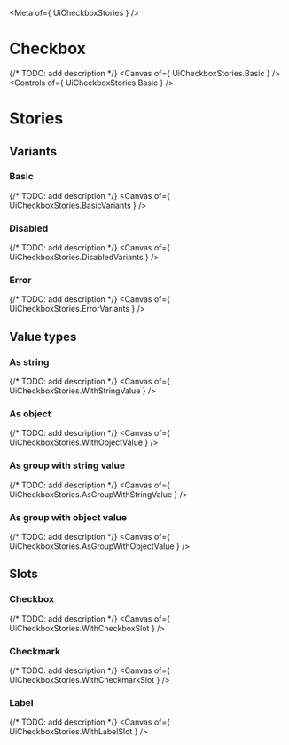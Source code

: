 
<Meta of={ UiCheckboxStories } />

# Checkbox
{/* TODO: add description */}
<Canvas of={ UiCheckboxStories.Basic } />
<Controls of={ UiCheckboxStories.Basic } />

# Stories
## Variants
### Basic
{/* TODO: add description */}
<Canvas of={ UiCheckboxStories.BasicVariants } />

### Disabled
{/* TODO: add description */}
<Canvas of={ UiCheckboxStories.DisabledVariants } />

### Error
{/* TODO: add description */}
<Canvas of={ UiCheckboxStories.ErrorVariants } />

## Value types
### As string
{/* TODO: add description */}
<Canvas of={ UiCheckboxStories.WithStringValue } />

### As object
{/* TODO: add description */}
<Canvas of={ UiCheckboxStories.WithObjectValue } />

### As group with string value
{/* TODO: add description */}
<Canvas of={ UiCheckboxStories.AsGroupWithStringValue } />

### As group with object value
{/* TODO: add description */}
<Canvas of={ UiCheckboxStories.AsGroupWithObjectValue } />

## Slots
### Checkbox
{/* TODO: add description */}
<Canvas of={ UiCheckboxStories.WithCheckboxSlot } />

### Checkmark
{/* TODO: add description */}
<Canvas of={ UiCheckboxStories.WithCheckmarkSlot } />

### Label
{/* TODO: add description */}
<Canvas of={ UiCheckboxStories.WithLabelSlot } />
